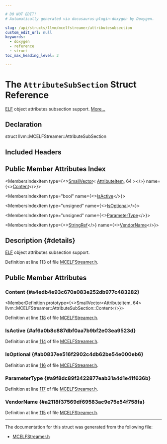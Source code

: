 ```yaml
---

# DO NOT EDIT!
# Automatically generated via docusaurus-plugin-doxygen by Doxygen.

slug: /api/structs/llvm/mcelfstreamer/attributesubsection
custom_edit_url: null
keywords:
  - doxygen
  - reference
  - struct
toc_max_heading_level: 3

---
```





# The `AttributeSubSection` Struct Reference

<DoxygenPage pluginConfig={pluginConfig}>

<a href="/docs/api/namespaces/llvm/elf">ELF</a> object attributes subsection support. <a href="#details">More...</a>

## Declaration

<CodeBlock>struct llvm::MCELFStreamer::AttributeSubSection</CodeBlock>

## Included Headers

<IncludesList>
<IncludesListItem
  filePath="llvm/MC/MCELFStreamer.h"
  permalink="/docs/api/files/include/include/llvm/include/llvm/mc/mcelfstreamer-h"
  isLocal="true" />
</IncludesList>

## Public Member Attributes Index

<MembersIndex>

<MembersIndexItem
  type={<><a href="/docs/api/classes/llvm/smallvector">SmallVector</a>&lt; <a href="/docs/api/structs/llvm/mcelfstreamer/attributeitem">AttributeItem</a>, 64 &gt;</>}
  name={<><a href="#a4edb4e93c670a083e252db977c483282">Content</a></>}>
</MembersIndexItem>

<MembersIndexItem
  type="bool"
  name={<><a href="#af6a0b8c887dbf0aa7b9bf2e03ea9523d">IsActive</a></>}>
</MembersIndexItem>

<MembersIndexItem
  type="unsigned"
  name={<><a href="#ab0837ee516f2902c4db62be54e000eb6">IsOptional</a></>}>
</MembersIndexItem>

<MembersIndexItem
  type="unsigned"
  name={<><a href="#a9f8dc89f2422877eab31a4d1e41f636b">ParameterType</a></>}>
</MembersIndexItem>

<MembersIndexItem
  type={<><a href="/docs/api/classes/llvm/stringref">StringRef</a></>}
  name={<><a href="#a2118f37569df69583ac9e75e54f758fa">VendorName</a></>}>
</MembersIndexItem>

</MembersIndex>

## Description {#details}

<a href="/docs/api/namespaces/llvm/elf">ELF</a> object attributes subsection support.

Definition at line 113 of file <a href="/docs/api/files/include/include/llvm/include/llvm/mc/mcelfstreamer-h">MCELFStreamer.h</a>.

<SectionDefinition>

## Public Member Attributes

### Content {#a4edb4e93c670a083e252db977c483282}

<MemberDefinition
  prototype={<>SmallVector&lt;AttributeItem, 64&gt; llvm::MCELFStreamer::AttributeSubSection::Content</>}>

Definition at line <a href="/docs/api/files/include/include/llvm/include/llvm/mc/mcelfstreamer-h/#l00118">118</a> of file <a href="/docs/api/files/include/include/llvm/include/llvm/mc/mcelfstreamer-h">MCELFStreamer.h</a>.
</MemberDefinition>

### IsActive {#af6a0b8c887dbf0aa7b9bf2e03ea9523d}

<MemberDefinition
  prototype="bool llvm::MCELFStreamer::AttributeSubSection::IsActive">

Definition at line <a href="/docs/api/files/include/include/llvm/include/llvm/mc/mcelfstreamer-h/#l00114">114</a> of file <a href="/docs/api/files/include/include/llvm/include/llvm/mc/mcelfstreamer-h">MCELFStreamer.h</a>.
</MemberDefinition>

### IsOptional {#ab0837ee516f2902c4db62be54e000eb6}

<MemberDefinition
  prototype="unsigned llvm::MCELFStreamer::AttributeSubSection::IsOptional">

Definition at line <a href="/docs/api/files/include/include/llvm/include/llvm/mc/mcelfstreamer-h/#l00116">116</a> of file <a href="/docs/api/files/include/include/llvm/include/llvm/mc/mcelfstreamer-h">MCELFStreamer.h</a>.
</MemberDefinition>

### ParameterType {#a9f8dc89f2422877eab31a4d1e41f636b}

<MemberDefinition
  prototype="unsigned llvm::MCELFStreamer::AttributeSubSection::ParameterType">

Definition at line <a href="/docs/api/files/include/include/llvm/include/llvm/mc/mcelfstreamer-h/#l00117">117</a> of file <a href="/docs/api/files/include/include/llvm/include/llvm/mc/mcelfstreamer-h">MCELFStreamer.h</a>.
</MemberDefinition>

### VendorName {#a2118f37569df69583ac9e75e54f758fa}

<MemberDefinition
  prototype="StringRef llvm::MCELFStreamer::AttributeSubSection::VendorName">

Definition at line <a href="/docs/api/files/include/include/llvm/include/llvm/mc/mcelfstreamer-h/#l00115">115</a> of file <a href="/docs/api/files/include/include/llvm/include/llvm/mc/mcelfstreamer-h">MCELFStreamer.h</a>.
</MemberDefinition>

</SectionDefinition>

<hr/>

The documentation for this struct was generated from the following file:

<ul>
<li><a href="/docs/api/files/include/include/llvm/include/llvm/mc/mcelfstreamer-h">MCELFStreamer.h</a></li>
</ul>

</DoxygenPage>
